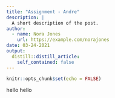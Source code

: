 ```yaml
---
title: "Assignment - Andre"
description: |
  A short description of the post.
author:
  - name: Nora Jones
    url: https://example.com/norajones
date: 03-24-2021
output:
  distill::distill_article:
    self_contained: false
---
```



```r
knitr::opts_chunk$set(echo = FALSE)
```

hello hello